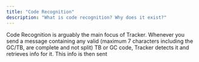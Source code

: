 ```yaml
---
title: "Code Recognition"
description: "What is code recognition? Why does it exist?"
---
```


Code Recognition is arguably the main focus of Tracker. Whenever you send a message containing any valid (maximum 7 characters including the GC/TB, are complete and not split) TB or GC code, Tracker detects it and retrieves info for it. This info is then sent 